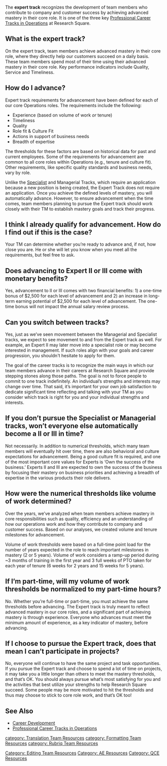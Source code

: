 The '''expert track''' recognizes the development of team members who contribute to company and customer success by achieving advanced mastery in their core role. It is one of the three key [[Professional Career Tracks in Operations]] at Research Square.

==What is the expert track?==
On the expert track, team members achieve advanced mastery in their core role, where they directly help our customers succeed on a daily basis. These team members spend most of their time using their advanced mastery in their core role. Key performance indicators include Quality, Service and Timeliness.

==How do I advance?==
Expert track requirements for advancement have been defined for each of our core Operations roles. The requirements include the following:
*Experience (based on volume of work ''or'' tenure)
*Timeliness
*Quality
*Role fit & Culture Fit
*Actions in support of business needs
*Breadth of expertise

The thresholds for these factors are based on historical data for past and current employees. Some of the requirements for advancement are common to all core roles within Operations (e.g., tenure and culture fit). Other requirements, like specific quality standards and business needs, vary by role.

Unlike the [[Specialist Career Track (Operations)|Specialist]] and Managerial Tracks, which require an application because a new position is being created, the Expert Track does not require an application. Once you achieve the defined levels of mastery, you will automatically advance. However, to ensure advancement when the time comes, team members planning to pursue the Expert track should work closely with their TM to establish mastery goals and track their progress.

==I think I already qualify for advancement. How do I find out if this is the case?==
Your TM can determine whether you’re ready to advance and, if not, how close you are. He or she will let you know when you meet all the requirements, but feel free to ask.

==Does advancing to Expert II or III come with monetary benefits?==
Yes, advancement to II or III comes with two financial benefits: 1) a one-time bonus of $2,500 for each level of advancement and 2) an increase in long-term earning potential of $2,500 for each level of advancement. The one-time bonus will not impact the annual salary review process.

==Can you switch between tracks?==
Yes, just as we’ve seen movement between the Managerial and Specialist tracks, we expect to see movement to and from the Expert track as well. For example, an Expert II may later move into a specialist role or may become interested in management. If such roles align with your goals and career progression, you shouldn't hesitate to apply for them.

The goal of the career tracks is to recognize the main ways in which our team members advance in their careers at Research Square and provide stepping stones along those paths. The goal is not to force people to commit to one track indefinitely. An individual’s strengths and interests may change over time. That said, it’s important for your own job satisfaction to dedicate significant time reflecting and talking with your TM as you consider which track is right for you and your individual strengths and interests.

==If you don’t pursue the Specialist or Managerial tracks, won’t everyone else automatically become a II or III in time?==
Not necessarily. In addition to numerical thresholds, which many team members will eventually hit over time, there are also behavioral and culture expectations for advancement. Being a good culture fit is required, and one of the most important core values for Experts is ‘Own the success of the business.’ Experts II and III are expected to own the success of the business by focusing their mastery on business priorities and achieving a breadth of expertise in the various products their role delivers.



==How were the numerical thresholds like volume of work determined?==
Over the years, we’ve analyzed when team members achieve mastery in core responsibilities such as quality, efficiency and an understanding of how our operations work and how they contribute to company and customer success. Based on our analyses, we created volume and tenure milestones for advancement.

Volume of work thresholds were based on a full-time point load for the number of years expected in the role to reach important milestones in mastery (2 or 5 years). Volume of work considers a ramp-up period during ~3 months of training in the first year and 3 full weeks of PTO taken for each year of tenure (6 weeks for 2 years and 15 weeks for 5 years).

==If I’m part-time, will my volume of work thresholds be normalized to my part-time hours?==
No. Whether you’re full-time or part-time, you must achieve the same thresholds before advancing. The Expert track is truly meant to reflect advanced mastery in our core roles, and a significant part of achieving mastery is through experience. Everyone who advances must meet the minimum amount of experience, as a key indicator of mastery, before advancing.

==If I choose to pursue the Expert track, does that mean I can’t participate in projects?==
No, everyone will continue to have the same project and task opportunities. If you pursue the Expert track and choose to spend a lot of time on projects, it may take you a little longer than others to meet the mastery thresholds, and that’s OK. You should always pursue what’s most satisfying for you and the activities that best utilize your strengths to help Research Square succeed. Some people may be more motivated to hit the thresholds and thus may choose to stick to core role work, and that’s OK too!

==See Also==
* [[Career Development]]
* [[Professional Career Tracks in Operations]]

[[Category: Editing Team Resources]]
[[Category: AE Resources]]
[[Category: QCE Resources]]
[[category: Translation Team Resources]]
[[category: Formatting Team Resources]]
[[category: Rubriq Team Resources]]
